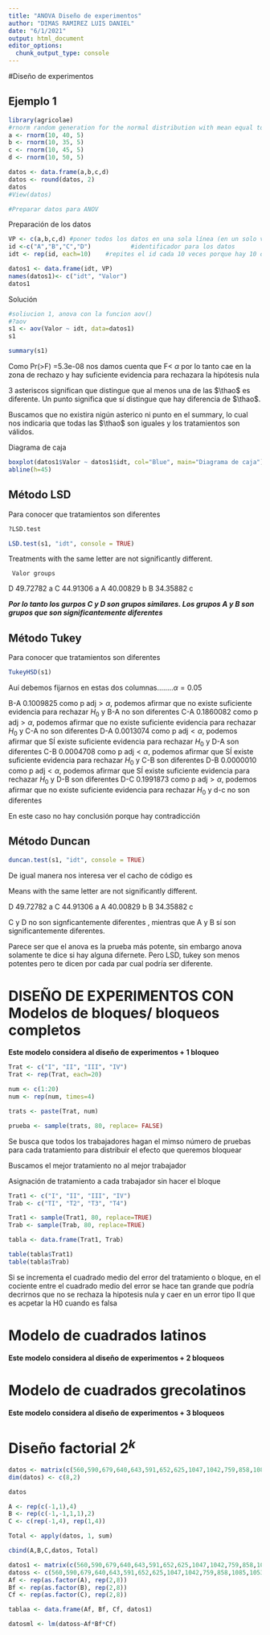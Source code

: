 ---
title: "ANOVA Diseño de experimentos"
author: "DIMAS RAMIREZ LUIS DANIEL"
date: "6/1/2021"
output: html_document
editor_options: 
  chunk_output_type: console
---

#Diseño de experimentos 

## Ejemplo 1

```{r}
library(agricolae)
#rnorm random generation for the normal distribution with mean equal to mean and standard deviation equal to sd. 
a <- rnorm(10, 40, 5)
b <- rnorm(10, 35, 5)
c <- rnorm(10, 45, 5)
d <- rnorm(10, 50, 5)

datos <- data.frame(a,b,c,d)
datos <- round(datos, 2)
datos
#View(datos)

#Preparar datos para ANOV 
```

Preparación de los datos 

```{r}
VP <- c(a,b,c,d) #poner todos los datos en una sola línea (en un solo vector )
id <-c("A","B","C","D")           #identificador para los datos
idt <- rep(id, each=10)    #repites el id cada 10 veces porque hay 10 datos de A, 10 de B, etc. 

datos1 <- data.frame(idt, VP)
names(datos1)<- c("idt", "Valor")
datos1

```

Solución 

```{r}
#soliucion 1, anova con la funcion aov()
#?aov
s1 <- aov(Valor ~ idt, data=datos1)
s1

summary(s1)
```

Como Pr(>F) =5.3e-08 nos damos cuenta que F< $\alpha$ por lo tanto cae en la zona de rechazo y hay suficiente evidencia para rechazara la hipótesis nula 

3 asteriscos significan que distingue que al menos una de las $\thao$ es diferente. Un punto significa que sí distingue que hay diferencia de $\thao$.  

Buscamos que no existira nigún asterico ni punto en el summary, lo cual nos indicaria que todas las $\thao$ son iguales y los tratamientos son válidos. 



Diagrama de caja 

```{r}
boxplot(datos1$Valor ~ datos1$idt, col="Blue", main="Diagrama de caja")
abline(h=45)
```

## Método LSD 

Para conocer que tratamientos son diferentes 

```{r}
?LSD.test

LSD.test(s1, "idt", console = TRUE)
```


Treatments with the same letter are not significantly different.

     Valor groups
D 49.72782      a
C 44.91306      a
A 40.00829      b
B 34.35882      c

___Por lo tanto los gurpos C y D son grupos similares. Los grupos A y B son grupos que son significantemente diferentes  ___

## Método Tukey 

Para conocer que tratamientos son diferentes 

```{r}

TukeyHSD(s1)

```


Auí debemos fijarnos en estas dos columnas........$\alpha=0.05$


B-A  0.1009825 como p adj$>\alpha$, podemos afirmar que no existe suficiente evidencia para rechazar $H_0$ y B-A no son diferentes
C-A  0.1860082 como p adj$>\alpha$, podemos afirmar que no existe suficiente evidencia para rechazar $H_0$ y C-A no son diferentes
D-A  0.0013074 como p adj$<\alpha$, podemos afirmar que SÍ existe suficiente evidencia para rechazar $H_0$ y D-A son diferentes
C-B  0.0004708 como p adj$<\alpha$, podemos afirmar que SÍ existe suficiente evidencia para rechazar $H_0$ y C-B son diferentes
D-B  0.0000010 como p adj$<\alpha$, podemos afirmar que SÍ existe suficiente evidencia para rechazar $H_0$ y D-B son diferentes
D-C  0.1991873 como p adj$>\alpha$, podemos afirmar que no existe suficiente evidencia para rechazar $H_0$ y d-c no son diferentes

En este caso no hay conclusión porque hay contradicción 

## Método Duncan

```{r}
duncan.test(s1, "idt", console = TRUE)
```


De igual manera nos interesa ver el cacho de código es 

Means with the same letter are not significantly different.

   
D 49.72782      a
C 44.91306      a
A 40.00829      b
B 34.35882      c

C y D no son signficantemente diferentes , mientras que A y B sí son significantemente diferentes. 

Parece ser que el anova es la prueba más potente, sin embargo anova solamente te dice si hay alguna difernete. Pero LSD, tukey son menos potentes pero te dicen por cada par cual podría ser diferente. 


# DISEÑO DE EXPERIMENTOS CON Modelos de bloques/ bloqueos  completos 

__Este modelo considera al diseño de experimentos + 1 bloqueo__

```{r}
Trat <- c("I", "II", "III", "IV")
Trat <- rep(Trat, each=20)

num <- c(1:20)
num <- rep(num, times=4)

trats <- paste(Trat, num)

prueba <- sample(trats, 80, replace= FALSE)


```

Se busca que todos los trabajadores hagan el mimso número de pruebas para cada tratamiento para distribuir el efecto que queremos bloquear 

Buscamos el mejor tratamiento no al mejor trabajador 

Asignación de tratamiento a cada trabajador sin hacer el bloque 

```{r}
Trat1 <- c("I", "II", "III", "IV")
Trab <- c("TI", "T2", "T3", "T4")

Trat1 <- sample(Trat1, 80, replace=TRUE)
Trab <- sample(Trab, 80, replace=TRUE)

tabla <- data.frame(Trat1, Trab)

table(tabla$Trat1) 
table(tabla$Trab)
```


Si se incrementa el cuadrado medio del error del tratamiento o bloque, en el cociente entre el cuadrado medio del error se hace tan grande que podría decrirnos que no se rechaza la hipotesis nula y caer en un error tipo II  que es acpetar la H0 cuando es falsa


# Modelo de cuadrados latinos 

__Este modelo considera al diseño de experimentos + 2 bloqueos__



# Modelo de cuadrados grecolatinos 

__Este modelo considera al diseño de experimentos + 3 bloqueos__



# Diseño factorial $2^k$

```{r}
datos <- matrix(c(560,590,679,640,643,591,652,625,1047,1042,759,858,1085,1053,719,870), byrow= TRUE, ncol = 2)
dim(datos) <- c(8,2)

datos

A <- rep(c(-1,1),4)
B <- rep(c(-1,-1,1,1),2)
C <- c(rep(-1,4), rep(1,4))

Total <- apply(datos, 1, sum)

cbind(A,B,C,datos, Total)

datos1 <- matrix(c(560,590,679,640,643,591,652,625,1047,1042,759,858,1085,1053,719,870), byrow= TRUE, ncol=2)
datoss <- c(560,590,679,640,643,591,652,625,1047,1042,759,858,1085,1053,719,870)
Af <- rep(as.factor(A), rep(2,8))
Bf <- rep(as.factor(B), rep(2,8))
Cf <- rep(as.factor(C), rep(2,8))

tablaa <- data.frame(Af, Bf, Cf, datos1)

datosml <- lm(datoss~Af*Bf*Cf)
```







































































